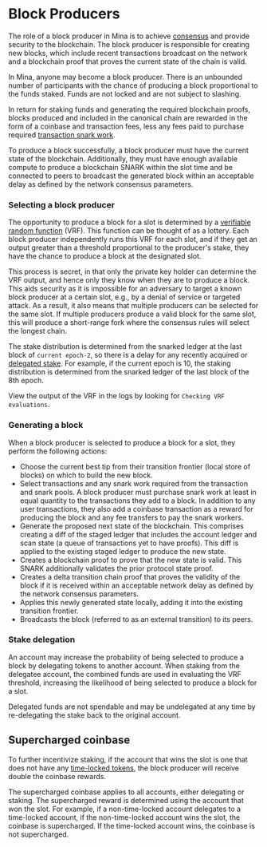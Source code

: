 
# Block Producers

The role of a block producer in Mina is to achieve [consensus](/docs/architecture/consensus) and provide security to the blockchain. The block producer is responsible for creating new blocks, which include recent transactions broadcast on the network and a blockchain proof that proves the current state of the chain is valid.

In Mina, anyone may become a block producer. There is an unbounded number of participants with the chance of producing a block proportional to the funds staked. Funds are not locked and are not subject to slashing.

In return for staking funds and generating the required blockchain proofs, blocks produced and included in the canonical chain are rewarded in the form of a coinbase and transaction fees, less any fees paid to purchase required [transaction snark work](/docs/architecture/snark-workers).

To produce a block successfully, a block producer must have the current state of the blockchain. Additionally, they must have enough available compute to produce a blockchain SNARK within the slot time and be connected to peers to broadcast the generated block within an acceptable delay as defined by the network consensus parameters.

### Selecting a block producer

The opportunity to produce a block for a slot is determined by a [verifiable random function](https://en.wikipedia.org/wiki/Verifiable_random_function) (VRF). This function can be thought of as a lottery. Each block producer independently runs this VRF for each slot, and if they get an output greater than a threshold proportional to the producer's stake, they have the chance to produce a block at the designated slot.

This process is secret, in that only the private key holder can determine the VRF output, and hence only they know when they are to produce a block. This aids security as it is impossible for an adversary to target a known block producer at a certain slot, e.g., by a denial of service or targeted attack. As a result, it also means that multiple producers can be selected for the same slot. If multiple producers produce a valid block for the same slot, this will produce a short-range fork where the consensus rules will select the longest chain.

The stake distribution is determined from the snarked ledger at the last block of `current epoch-2`, so there is a delay for any recently acquired or [delegated stake](#stake-delegation). For example, if the current epoch is 10, the staking distribution is determined from the snarked ledger of the last block of the 8th epoch.

<Alert>

View the output of the VRF in the logs by looking for `Checking VRF evaluations`.

</Alert>

### Generating a block

When a block producer is selected to produce a block for a slot, they perform the following actions:

* Choose the current best tip from their transition frontier (local store of blocks) on which to build the new block.
* Select transactions and any snark work required from the transaction and snark pools. A block producer must purchase snark work at least in equal quantity to the transactions they add to a block. In addition to any user transactions, they also add a coinbase transaction as a reward for producing the block and any fee transfers to pay the snark workers.
* Generate the proposed next state of the blockchain. This comprises creating a diff of the staged ledger that includes the account ledger and scan state (a queue of transactions yet to have proofs). This diff is applied to the existing staged ledger to produce the new state.
* Creates a blockchain proof to prove that the new state is valid. This SNARK additionally validates the prior protocol state proof.
* Creates a delta transition chain proof that proves the validity of the block if it is received within an acceptable network delay as defined by the network consensus parameters.
* Applies this newly generated state locally, adding it into the existing transition frontier.
* Broadcasts the block (referred to as an external transition) to its peers.

### Stake delegation

An account may increase the probability of being selected to produce a block by delegating tokens to another account. When staking from the delegatee account, the combined funds are used in evaluating the VRF threshold, increasing the likelihood of being selected to produce a block for a slot.

Delegated funds are not spendable and may be undelegated at any time by re-delegating the stake back to the original account.

## Supercharged coinbase

To further incentivize staking, if the account that wins the slot is one that does not have any [time-locked tokens](/docs/architecture/timelock), the block producer will receive double the coinbase rewards.

The supercharged coinbase applies to all accounts, either delegating or staking. The supercharged reward is determined using the account that won the slot. For example, if a non-time-locked account delegates to a time-locked account, if the non-time-locked account wins the slot, the coinbase is supercharged. If the time-locked account wins, the coinbase is not supercharged.
